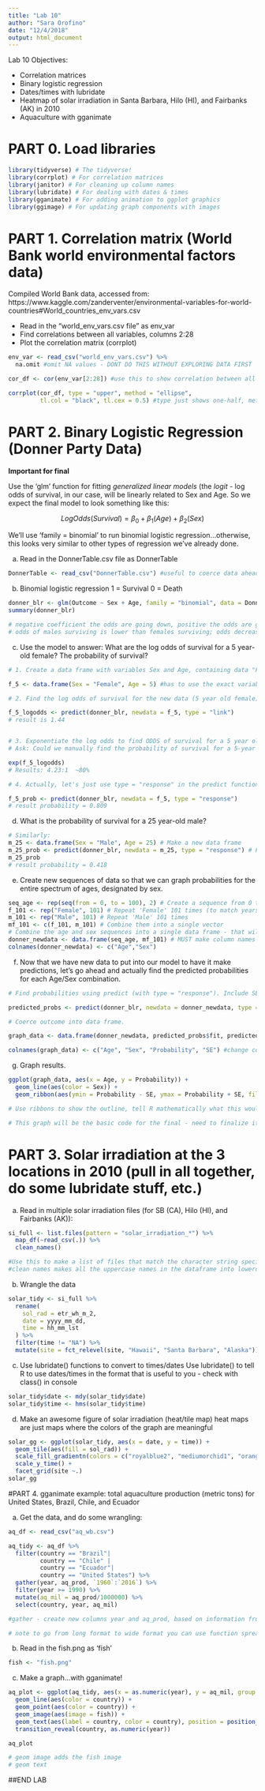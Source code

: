 ```yaml
---
title: "Lab 10"
author: "Sara Orofino"
date: "12/4/2018"
output: html_document
---
```


Lab 10 Objectives:

- Correlation matrices
- Binary logistic regression
- Dates/times with lubridate
- Heatmap of solar irradiation in Santa Barbara, Hilo (HI), and Fairbanks (AK) in 2010
- Aquaculture with gganimate

# PART 0. Load libraries
```r
library(tidyverse) # The tidyverse!
library(corrplot) # For correlation matrices
library(janitor) # For cleaning up column names
library(lubridate) # For dealing with dates & times
library(gganimate) # For adding animation to ggplot graphics
library(ggimage) # For updating graph components with images
```

# PART 1. Correlation matrix (World Bank world environmental factors data)

Compiled World Bank data, accessed from: https://www.kaggle.com/zanderventer/environmental-variables-for-world-countries#World_countries_env_vars.csv

- Read in the "world_env_vars.csv file" as env_var
- Find correlations between all variables, columns 2:28
- Plot the correlation matrix (corrplot)

```r

env_var <- read_csv("world_env_vars.csv") %>% 
  na.omit #omit NA values - DONT DO THIS WITHOUT EXPLORING DATA FIRST

cor_df <- cor(env_var[2:28]) #use this to show correlation between all variables in column 2-28

corrplot(cor_df, type = "upper", method = "ellipse",
         tl.col = "black", tl.cex = 0.5) #type just shows one-half, method shows shapes, tl is for color and size of text 
```

# PART 2. Binary Logistic Regression (Donner Party Data)
**Important for final**

Use the 'glm' function for fitting *generalized linear models* (the *logit* - log odds of survival, in our case, will be linearly related to Sex and Age. So we expect the final model to look something like this: 

$$Log Odds (Survival) = \beta_0 + \beta_1(Age) + \beta_2(Sex)$$

We'll use 'family = binomial' to run binomial logistic regression...otherwise, this looks very similar to other types of regression we've already done. 

a. Read in the DonnerTable.csv file as DonnerTable

```r

DonnerTable <- read_csv("DonnerTable.csv") #useful to coerce data ahead of time and have a column for outcomes that has the binary decision 0 = death, survival = 1
```

b. Binomial logistic regression
1 = Survival
0 = Death 
```r

donner_blr <- glm(Outcome ~ Sex + Age, family = "binomial", data = DonnerTable)
summary(donner_blr)

# negative coefficient the odds are going down, positive the odds are going up compared to the reference level 
# odds of males surviving is lower than females surviving; odds decrease with each 1 yr increase in age  


```

c. Use the model to answer: What are the log odds of survival for a 5 year-old female? The probability of survival?

```r
# 1. Create a data frame with variables Sex and Age, containing data "Female" and 5, respectively:

f_5 <- data.frame(Sex = "Female", Age = 5) #has to use the exact variables in original dataframe

# 2. Find the log odds of survival for the new data (5 year old female) using predict() function with type = "link":

f_5_logodds <- predict(donner_blr, newdata = f_5, type = "link")
# result is 1.44 


# 3. Exponentiate the log odds to find ODDS of survival for a 5 year old female:
# Ask: Could we manually find the probability of survival for a 5-year old female? recall: p/(1-p) = ODDS

exp(f_5_logodds)
# Results: 4.23:1  ~80%

# 4. Actually, let's just use type = "response" in the predict function, which converts to a probability for us:

f_5_prob <- predict(donner_blr, newdata = f_5, type = "response")
# result probability = 0.809

```

d. What is the probability of survival for a 25 year-old male? 

```r
# Similarly:
m_25 <- data.frame(Sex = "Male", Age = 25) # Make a new data frame
m_25_prob <- predict(donner_blr, newdata = m_25, type = "response") # Find probability of survival
m_25_prob  
# result probability = 0.418
```

e. Create new sequences of data so that we can graph probabilities for the entire spectrum of ages, designated by sex.

```r
seq_age <- rep(seq(from = 0, to = 100), 2) # Create a sequence from 0 to 100, twice (one will be "Male" and one will be "Female")
f_101 <- rep("Female", 101) # Repeat 'Female' 101 times (to match years data)
m_101 <- rep("Male", 101) # Repeat 'Male' 101 times
mf_101 <- c(f_101, m_101) # Combine them into a single vector
# Combine the age and sex sequences into a single data frame - that will be the new data that we have our model make predictions for
donner_newdata <- data.frame(seq_age, mf_101) # MUST make column names match variables in the model!
colnames(donner_newdata) <- c("Age","Sex")
```

f. Now that we have new data to put into our model to have it make predictions, let's go ahead and actually find the predicted probabilities for each Age/Sex combination.

```r
# Find probabilities using predict (with type = "response"). Include SE.

predicted_probs <- predict(donner_blr, newdata = donner_newdata, type = "response", se.fit = TRUE)

# Coerce outcome into data frame. 

graph_data <- data.frame(donner_newdata, predicted_probs$fit, predicted_probs$se.fit)

colnames(graph_data) <- c("Age", "Sex", "Probability", "SE") #change column names for graphing 
```

g. Graph results.

```r

ggplot(graph_data, aes(x = Age, y = Probability)) +
  geom_line(aes(color = Sex)) +
  geom_ribbon(aes(ymin = Probability - SE, ymax = Probability + SE, fill = Sex), alpha = 0.5)

# Use ribbons to show the outline, tell R mathematically what this would look like. In this case the ribbon is ± 1 SE

# This graph will be the basic code for the final - need to finalize it 
```


# PART 3. Solar irradiation at the 3 locations in 2010 (pull in all together, do some lubridate stuff, etc.)

a. Read in multiple solar irradiation files (for SB (CA), Hilo (HI), and Fairbanks (AK)):
```r

si_full <- list.files(pattern = "solar_irradiation_*") %>%
  map_df(~read_csv(.)) %>% 
  clean_names() 

#Use this to make a list of files that match the character string specified; then pipe into map_df in order to read all the files into a single dataframe   
#clean names makes all the uppercase names in the dataframe into lowercase 


```

b. Wrangle the data
```r

solar_tidy <- si_full %>% 
  rename(
    sol_rad = etr_wh_m_2,
    date = yyyy_mm_dd,
    time = hh_mm_lst
  ) %>% 
  filter(time != "NA") %>% 
  mutate(site = fct_relevel(site, "Hawaii", "Santa Barbara", "Alaska")) #relevel the factors of column site

```

c. Use lubridate() functions to convert to times/dates
Use lubridate() to tell R to use dates/times in the format that is useful to you - check with class() in console
```r

solar_tidy$date <- mdy(solar_tidy$date)
solar_tidy$time <- hms(solar_tidy$time)

```

d. Make an awesome figure of solar irradiation (heat/tile map)
heat maps are just maps where the colors of the graph are meaningful 
```r

solar_gg <- ggplot(solar_tidy, aes(x = date, y = time)) +
  geom_tile(aes(fill = sol_rad)) +
  scale_fill_gradientn(colors = c("royalblue2", "mediumorchid1", "orange", "yellow")) +
  scale_y_time() +
  facet_grid(site ~.)
solar_gg
```


#PART 4. gganimate example: total aquaculture production (metric tons) for United States, Brazil, Chile, and Ecuador

a. Get the data, and do some wrangling:
```r

aq_df <- read_csv("aq_wb.csv")

aq_tidy <- aq_df %>% 
  filter(country == "Brazil"|
         country == "Chile" |
         country == "Ecuador"|
         country == "United States") %>% 
  gather(year, aq_prod, `1960`:`2016`) %>% 
  filter(year >= 1990) %>% 
  mutate(aq_mil = aq_prod/1000000) %>% 
  select(country, year, aq_mil)

#gather - create new columns year and aq_prod, based on information from columns 1960-2016 (take it from wide format to long format)

# note to go from long format to wide format you can use function spread()
```


b. Read in the fish.png as 'fish'

```r

fish <- "fish.png"
```

c. Make a graph...with gganimate!
```r

aq_plot <- ggplot(aq_tidy, aes(x = as.numeric(year), y = aq_mil, group = country)) +
  geom_line(aes(color = country)) +
  geom_point(aes(color = country)) +
  geom_image(aes(image = fish)) +
  geom_text(aes(label = country, color = country), position = position_nudge(y = 0.04, x = 1), size = 5)  +
  transition_reveal(country, as.numeric(year))

aq_plot

# geom image adds the fish image
# geom text 
```

##END LAB